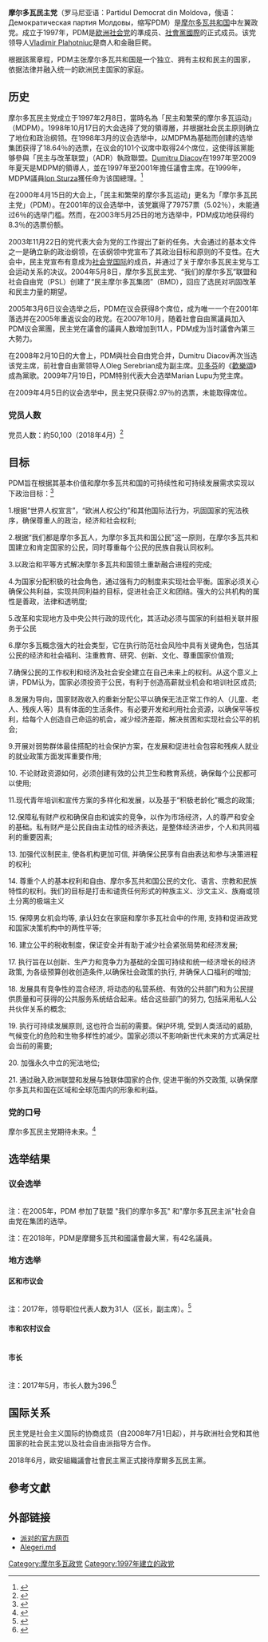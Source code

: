 {{Infobox political party
| name = 摩尔多瓦民主党
| native_name = Partidul Democrat din Moldova <br/>
| logo = 
| abbreviation = '''PDM'''
| founder = {{tsl|en|Dumitru Diacov||Dumitru Diacov}}
| president = {{tsl|en|Vlad Plahotniuc||Vlad Plahotniuc}}
| secretary_general = [[Constantin_Botnari|Constantin Botnari]]<ref>{{Cite web |url=http://pdm.md/ro/biroul-permanent/ |title=Biroul permanent |access-date=2019-06-09 |archive-url=https://web.archive.org/web/20190511154004/http://www.pdm.md/ro/biroul-permanent |archive-date=2019-05-11 |dead-url=yes }}</ref>
|leader        = [[马里安·卢普|马里安·卢普]]
| foundation = {{start date|1997|02|08}}
| headquarters = [[基希讷乌|基希讷乌]]
| membership_year = 2017
| membership = 50,800<ref>{{cite web |url=http://www.e-democracy.md/parties/pdm/ |title=Partidul Democrat din Moldova (PDM) |accessdate=2014-11-30 |archive-date=2019-03-27 |archive-url=https://web.archive.org/web/20190327223947/http://www.e-democracy.md/parties/pdm/ |dead-url=no }}</ref>
| ideology = [[社會民主主義|社會民主主義]]<ref name="Nordsieck">{{cite web|url=http://www.parties-and-elections.eu/moldova.html|title=Moldova|website=Parties and Elections in Europe|year=2019|accessdate=2019-04-13|first=Wolfram|last=Nordsieck|archive-date=2019-04-01|archive-url=https://web.archive.org/web/20190401030807/http://www.parties-and-elections.eu/moldova.html|dead-url=no}}</ref><br>[[民族主義|民族主義]]<ref>{{cite web |last1=Necsutu |first1=Madalin |title=Moldova’s Pro-EU Bloc Fears Anti-Reform Government |url=https://balkaninsight.com/2019/05/03/moldovas-pro-eu-bloc-fears-anti-reform-government/ |website=BalkanInsight |accessdate=2019-05-13 |date=2019-05-03 |archive-date=2020-11-23 |archive-url=https://web.archive.org/web/20201123164707/https://balkaninsight.com/2019/05/03/moldovas-pro-eu-bloc-fears-anti-reform-government/ |dead-url=no }}</ref><br>[[親歐洲主義|親歐洲主義]] {{small|（争议）}}
| position = [[中间派|中间派]]{{cn|date=April 2019}}至[[中間偏左|中間偏左]]<ref name="BrezianuSpânu2010">{{cite book|author1=Andrei Brezianu|author2=Vlad Spânu|title=The A to Z of Moldova|url=https://books.google.com/books?id=SsF94kyuHs4C&pg=PA116|date=2010-05-26|publisher=Scarecrow Press|isbn=978-1-4616-7203-6|page=116|access-date=2019-06-09|archive-date=2019-08-09|archive-url=https://web.archive.org/web/20190809144215/https://books.google.com/books?id=SsF94kyuHs4C&pg=PA116|dead-url=no}}</ref>
| european = [[欧洲社会党|欧洲社会党]] 
| national = 
| international = {{nowrap|[[社會黨國際|社會黨國際]]<ref name=SI>{{cite web |title=Full Member Parties |url=http://www.socialistinternational.org/viewArticle.cfm?ArticlePageID=931 |publisher=[[社會黨國際|社會黨國際]] |accessdate=2016-01-11 |archive-date=2013-11-03 |archive-url=https://archive.is/20131103120922/http://www.socialistinternational.org/viewArticle.cfm?ArticlePageID=931 |dead-url=no }}</ref><br>[[進步聯盟|進步聯盟]]}}
| colours = 蓝、红
| colorcode = {{Democratic Party of Moldova/meta/color}}
| seats1_title = [[摩尔多瓦议会|摩尔多瓦议会]]
| seats1 = {{Composition bar|0|101|blue}}
| seats2_title = [[摩尔多瓦行政区划|地区]]
| seats2 = {{Composition bar|19|32|blue}}
| website = http://www.pdm.md
| country = 摩尔多瓦
}}

'''摩尔多瓦民主党'''（罗马尼亚语：Partidul Democrat din Moldova，俄语：Демократическая партия Молдовы，缩写PDM）是[[摩尔多瓦共和国|摩尔多瓦共和国]]中左翼政党。成立于1997年，PDM是[[欧洲社会党|欧洲社会党]]的準成员、[[社會黨國際|社會黨國際]]的正式成员。该党领导人[[Vladimir_Plahotniuc|Vladimir Plahotniuc]]是商人和金融巨鳄。

根据該黨章程，PDM主张摩尔多瓦共和国是一个独立、拥有主权和民主的国家，依据法律并融入统一的欧洲民主国家的家庭。

==历史==
摩尔多瓦民主党成立于1997年2月8日，當時名為「民主和繁荣的摩尔多瓦运动」（MDPM）。1998年10月17日的大会选择了党的領導層，并根据社会民主原则确立了地位和政治纲领。在1998年3月的议会选举中，以MDPM為基础而创建的选举集团获得了18.64％的选票，在议会的101个议席中取得24个席位，这使得該黨能够參與「民主与改革联盟」（ADR）執政聯盟。[[Dumitru_Diacov|Dumitru Diacov]]在1997年至2009年夏天是MDPM的領導人，並在1997年至2001年擔任議會主席。在1999年，MDPM議員[[Ion_Sturza|Ion Sturza]]獲任命为该国總理。<ref>{{Cite web |url=http://www.pdm.md/ro/pdm/istoria-pdm |title=从PDM的历史 |access-date=2018-06-05 |archive-url=https://web.archive.org/web/20170606043912/http://www.pdm.md/ro/pdm/istoria-pdm |archive-date=2017-06-06 |dead-url=yes }}</ref>

在2000年4月15日的大会上，「民主和繁荣的摩尔多瓦运动」更名为「摩尔多瓦民主党」（PDM）。在2001年的议会选举中，该党赢得了79757票（5.02％），未能通过6％的选举门槛。然而，在2003年5月25日的地方选举中，PDM成功地获得约8.3％的选票份额。

2003年11月22日的党代表大会为党的工作提出了新的任务。大会通过的基本文件之一是确立新的政治纲领，在该纲领中党宣布了其政治目标和原则的不变性。在大会中，民主党宣布有意成为[[社会党国际|社会党国际]]的成员，并通过了关于摩尔多瓦民主党与工会运动关系的决议。2004年5月8日，摩尔多瓦民主党、“我们的摩尔多瓦”联盟和社会自由党（PSL）创建了“民主摩尔多瓦集团”（BMD），回应了选民对巩固改革和民主力量的期望。

2005年3月6日议会选举之后，PDM在议会获得8个席位，成为唯一一个在2001年落选并在2005年重返议会的政党。在2007年10月，随着社會自由黨議員加入PDM议会黨團，民主党在議會的議員人数增加到11人，PDM成为当时議會內第三大勢力。

在2008年2月10日的大會上，PDM與社会自由党合并，Dumitru Diacov再次当选该党主席，前社會自由黨领导人Oleg Serebrian成为副主席。[[贝多芬|贝多芬]]的《[[歡樂頌|歡樂頌]]》成為黨歌。2009年7月19日，PDM特别代表大会选举Marian Lupu为党主席。

在2009年4月5日的议会选举中，民主党只获得2.97％的选票，未能取得席位。

===党员人数===
党员人数：約50,100（2018年4月）<ref>{{Cite web |url=http://www.e-democracy.md/parties/pdm/ |title=党员人数 |access-date=2014-02-07 |archive-date=2019-03-27 |archive-url=https://web.archive.org/web/20190327223947/http://www.e-democracy.md/parties/pdm/ |dead-url=no }}</ref>

==目标==
PDM旨在根据其基本价值和摩尔多瓦共和国的可持续性和可持续发展需求实现以下政治目标：<ref>{{Cite web |url=http://pdm.md/en/objectives/ |title=目标 |access-date=2018-06-05 |archive-date=2021-01-17 |archive-url=https://web.archive.org/web/20210117090308/http://pdm.md/en/objectives/ |dead-url=no }}</ref>

1.根据“世界人权宣言”，“欧洲人权公约”和其他国际法行为，巩固国家的宪法秩序，确保尊重人的政治，经济和社会权利;

2.根据“我们都是摩尔多瓦人，为摩尔多瓦共和国公民”这一原则，在摩尔多瓦共和国建立和肯定国家的公民，同时尊重每个公民的民族自我认同权利。

3.以政治和平等方式解决摩尔多瓦共和国领土重新融合进程的完成;

4.为国家分配积极的社会角色，通过强有力的制度来实现社会平衡。国家必须关心确保公共利益，实现共同利益的目标，促进社会正义和团结。强大的公共机构的属性是善政，法律和透明度;

5.改革和实现地方及中央公共行政的现代化，其活动必须与国家的利益相关联并服务于公民

6.摩尔多瓦概念强大的社会类型，它在执行防范社会风险中具有关键角色，包括其公民的经济和社会福利、注重教育、研究、创新、文化、尊重国家价值观;

7.确保公民的工作权利和经济及社会安全建立在自己未来上的权利。从这个意义上讲，PDM认为，国家必须投资于公民，有利于创造高薪就业机会和培训社区成员;

8.发展为导向，国家财政收入的重新分配公平以确保无法正常工作的人（儿童、老人、残疾人等）具有体面的生活条件。有必要开发和利用社会资源，以确保平等权利，给每个人创造自己命运的机会，减少经济差距，解决贫困和实现社会公平的机会;

9.开展对弱势群体最佳搭配的社会保护方案，在发展和促进社会包容和残疾人就业的就业政策方面发挥重要作用;

10. 不论财政资源如何，必须创建有效的公共卫生和教育系统，确保每个公民都可以使用;

11.现代青年培训和宣传方案的多样化和发展，以及基于“积极老龄化”概念的政策;

12.保障私有财产权和确保自由和诚实的竞争，以作为市场经济，人的尊严和安全的基础。私有财产是公民自由主动性的经济表达，是整体经济进步，个人和共同福利的重要因素;

13. 加强代议制民主, 使各机构更加可信, 并确保公民享有自由表达和参与决策进程的权利;

14. 尊重个人的基本权利和自由、摩尔多瓦共和国公民的文化、语言、宗教和民族特性的权利。我们的目标是打击和谴责任何形式的种族主义、沙文主义、族裔或领土分离的极端主义

15. 保障男女机会均等, 承认妇女在家庭和摩尔多瓦社会中的作用, 支持和促进政党和国家决策机构中的两性平等;

16. 建立公平的税收制度，保证安全并有助于减少社会紧张局势和经济发展;

17. 执行旨在以创新、生产力和竞争力为基础的全国可持续和统一经济增长的经济政策, 为各级预算创收创造条件,以确保社会政策的执行, 并确保人口福利的增加;

18. 发展具有竞争性的混合经济, 将动态的私营系统、有效的公共部门和为公民提供质量和可获得的公共服务系统结合起来。结合这些部门的努力, 包括采用私人公共伙伴关系的概念;

19. 执行可持续发展原则, 这也符合当前的需要。保护环境, 受到人类活动的威胁, 气候变化的危险和生物多样性的减少。国家必须以不影响新世代未来的方式满足社会当前的需要;

20. 加强永久中立的宪法地位;

21. 通过融入欧洲联盟和发展与独联体国家的合作, 促进平衡的外交政策, 以确保摩尔多瓦共和国在区域和全球范围内的形象和利益。

===党的口号===
摩尔多瓦民主党期待未来。<ref>{{Cite web |url=http://www.e-democracy.md/parties/pdm/ |title=党的口号 |access-date=2014-02-07 |archive-date=2019-03-27 |archive-url=https://web.archive.org/web/20190327223947/http://www.e-democracy.md/parties/pdm/ |dead-url=no }}</ref>

==选举结果==

===议会选举===
{| class="wikitable"
|- style="background-color:#0000ff"
|-
! style="width: 100px"|投票年份
! style="width:120px"|票数
! style="width: 100px"|得票率（%）
! style="width: 40px"|席次
! style="width: 60px"|+/-
|-
! [[1998年摩尔多瓦议会选举|1998年]]
| <center> 294,691 
| <center> 18.2 
| {{Composition bar|24|101|blue}}
|-
! [[2001年摩尔多瓦议会选举|2001年]]
| <center> 79,757 
| <center> 5
| {{Composition bar|0|101|blue}}
| 24{{decrease}}
|-
! [[2005年摩尔多瓦议会选举|2005年]]
| <center> 444,377 ([[Electoral_Bloc_Democratic_Moldova|EBDM]]) 
| <center> 28.5 ([[Electoral_Bloc_Democratic_Moldova|EBDM]]) 
| {{Composition bar|8|101|blue}}
| 8{{increase}}
|-
! [[2009年4月摩尔多瓦议会选举|2009年4月]]
| <center> 45,698 
| <center> 3,0
| {{Composition bar|0|101|blue}}
| 8{{decrease}}
|-
! [[2009年7月摩尔多瓦议会选举|2009年7月]]
| <center> 198,268 
| <center> 12.5 
| {{Composition bar|13|100|blue}}
| 13{{increase}} 
|-
! [[2010年摩尔多瓦议会选举|2010年]]
| <center> 218,62
| <center> 12.7
| {{Composition bar|15|101|blue}}
| 2{{increase}}
|-
! [[2014年摩尔多瓦议会选举|2014年]]
| <center> 252,489
| <center> 15.80
| {{Composition bar|19|101|blue}}
| 4{{increase}}
|-
! [[2019年摩爾多瓦議會選舉|2019年]]
| <center> 334,539
| <center> 23.62
| {{composition bar|30|101|hex=blue}}
| 11{{increase}}
|-
! [[2021年摩爾多瓦議會選舉|2021年]]
| <center> 26,545
| <center> 1.81
| {{composition bar|0|101|hex=blue}}
| 30{{decrease}}
|-
|}

注：在2005年，PDM 参加了联盟 "我们的摩尔多瓦" 和"摩尔多瓦民主派"社会自由党在集团的选举。

注：在2018年，PDM是摩爾多瓦共和國議會最大黨，有42名議員。

===地方选举===

====区和市议会====
{| class="wikitable"
|- style="background-color:#0000ff"
|-
! style="width: 100px"|投票年份
! style="width:120px"|票数
! style="width: 100px"|得票率
! style="width: 40px"|委任数额
|-
! 2007
| <center> 112,242 
| <center> 9.7 
| {{Composition bar|117|1103|blue}}
|-
! 2011
| <center> 212,504
| <center> 15.4
| {{Composition bar|226|1120|blue}}
|-
! 2015
| <center> 226,661 
| <center> 17.6 
| {{Composition bar|259|1116|blue}}
|-
|}

注：2017年，领导职位代表人数为31人（区长，副主席）。<ref>{{Cite web |url=http://pdm.md/en/pdm-la-conducerea-raioanelor/ |title=领导职位的代表人数 |access-date=2018-06-05 |archive-url=https://web.archive.org/web/20180721192336/http://www.pdm.md/en/pdm-la-conducerea-raioanelor/ |archive-date=2018-07-21 |dead-url=yes }}</ref>

====市和农村议会====
{| class="wikitable"
|- style="background-color:#0000ff"
|-
! style="width: 100px"|投票年份
! style="width:120px"|票数
! style="width: 100px"|得票率
! style="width: 40px"|委任数额
|-
! 2007
| <center> 105,888
| <center> 10.5
| {{Composition bar|1155|10621|blue}}
|-
! 2011
| <center> 209,284
| <center> 18.8
| {{Composition bar|2663|10630|blue}}
|-
! 2015
| <center> 232,460
| <center> 21.9
| {{Composition bar|2810|10564|blue}}
|-
|}

====市长====
{| class="wikitable"
|- style="background-color:#0000ff"
|-
! style="width: 100px"|投票年份
! style="width:120px"|票数
! style="width: 100px"|得票率
! style="width: 40px"|委任数额
|-
! 2007
| <center> 74
| <center> 8.2
| {{Composition bar|74|895|blue}}
|-
! 2011
| <center> 220
| <center> 24.5
| {{Composition bar|220|898|blue}}
|-
! 2015
| <center> 287
| <center> 32.0
| {{Composition bar|287|898|blue}}
|-
|}

注：2017年5月，市长人数为396.<ref>{{Cite web |url=http://pdm.md/en/mayors/ |title=市长人数 |access-date=2018-06-05 |archive-url=https://web.archive.org/web/20180705235750/http://www.pdm.md/en/mayors/ |archive-date=2018-07-05 |dead-url=yes }}</ref>

==国际关系==
民主党是社会主义国际的协商成员（自2008年7月1日起），并与欧洲社会党和其他国家的社会民主党以及社会自由派指导方合作。

2018年6月，歐安組織議會社會民主黨正式接待摩爾多瓦民主黨。

==參考文獻==
<references />

==外部链接==
* [http://www.pdm.md/ 派对的官方网页] {{Wayback|url=http://www.pdm.md/ |date=20210310141510 }}
* [http://www.alegeri.md/ Alegeri.md] {{Wayback|url=http://www.alegeri.md/ |date=20180603042842 }}

{{摩尔多瓦政党}}
[[Category:摩尔多瓦政党|Category:摩尔多瓦政党]]
[[Category:1997年建立的政党|Category:1997年建立的政党]]